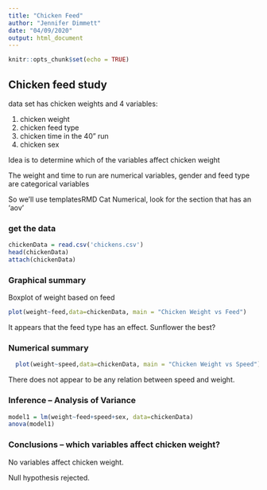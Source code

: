 ```yaml
---
title: "Chicken Feed"
author: "Jennifer Dimmett"
date: "04/09/2020"
output: html_document
---
```


```r
knitr::opts_chunk$set(echo = TRUE)

```

##  Chicken feed study  

data set has chicken weights and 4 variables:
  
  1.  chicken weight  
  2.  chicken feed type  
  3.  chicken time in the 40" run  
  4.  chicken sex   

Idea is to determine which of the variables affect chicken weight 

The weight and time to run are numerical variables, gender and feed type are categorical variables

So we'll use templatesRMD Cat Numerical, look for the section that has an 'aov'

<!-- This question is like a bunch of t-tests, but instead of doing the t-test a bunch of times we use ANOVA to do all the comparisons at once!  !-->

### get the data

```r
chickenData = read.csv('chickens.csv')
head(chickenData)
attach(chickenData)
```

### Graphical summary

<!-- plot chicken weight against each of the three explanatory variables.  Weight against a categorial varable is a boxplot, weight against a numerical variable is a scatter plot !-->

Boxplot of weight based on feed 

```r
plot(weight~feed,data=chickenData, main = "Chicken Weight vs Feed")
```
  
  It appears that the feed type has an effect.  Sunflower the best?
  
  
### Numerical summary  
```r
  plot(weight~speed,data=chickenData, main = "Chicken Weight vs Speed")
``` 
 
 
  There does not appear to be any relation between speed and weight.

### Inference -- Analysis of Variance

```r
model1 = lm(weight~feed+speed+sex, data=chickenData)
anova(model1)
```



###  Conclusions  -- which variables affect chicken weight?
No variables affect chicken weight.

Null hypothesis rejected.




